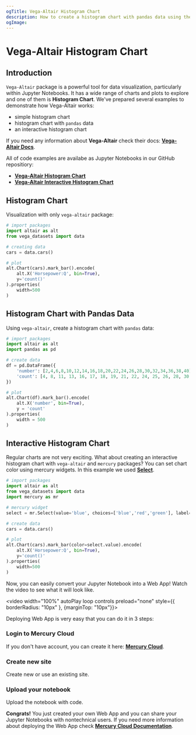 ```yaml
---
ogTitle: Vega-Altair Histogram Chart 
description: How to create a histogram chart with pandas data using the vega-altair (Python package) in Jupyter Notebook.
ogImage:
---
```



# Vega-Altair Histogram Chart

## Introduction

`Vega-Altair` package is a powerful tool for data visualization, particularly within Jupyter Notebooks. It has a wide range of charts and plots to explore and one of them is **Histogram Chart**. We've prepared several examples to demonstrate how Vega-Altair works:

- simple histogram chart  
- histogram chart with `pandas` data
- an interactive histogram chart 

If you need any information about **Vega-Altair** check their docs: [**Vega-Altair Docs**](https://altair-viz.github.io/).

All of code examples are availabe as Jupyter Notebooks in our GitHub repositiory:
- [**Vega-Altair Histogram Chart**](https://github.com/mljar/mercury-integrations/blob/main/visualizations/vega-altair/vega-altair-histogram-chart.ipynb)
- [**Vega-Altair Interactive Histogram Chart**](https://github.com/mljar/mercury-integrations/blob/main/visualizations/vega-altair/vega-altair-interactive-histogram-chart.ipynb)

## Histogram Chart 

Visualization with only `vega-altair` package:

```python 
# import packages 
import altair as alt 
from vega_datasets import data

# creating data
cars = data.cars()

# plot 
alt.Chart(cars).mark_bar().encode(
    alt.X('Horsepower:Q', bin=True),
    y='count()'
).properties(
    width=500
)
```

<Screenshot src={simplechartPng} alt="Simple vega-altair histogram chart" />

## Histogram Chart with Pandas Data

Using `vega-altair`, create a histogram chart with `pandas` data:

```python
# import packages 
import altair as alt 
import pandas as pd

# create data 
df = pd.DataFrame({
    'number': [2,4,6,8,10,12,14,16,18,20,22,24,26,28,30,32,34,36,38,40],
    'count': [4, 8, 11, 13, 16, 17, 18, 19, 21, 22, 24, 25, 26, 28, 30, 33, 34, 36, 37, 38]
})

# plot 
alt.Chart(df).mark_bar().encode(
    alt.X('number', bin=True),
    y = 'count'
).properties(
    width = 500
)
```

<Screenshot src={pandaschartPng} alt="Vega-altair histogram chart with pandas data." />

## Interactive Histogram Chart

Regular charts are not very exciting. What about creating an interactive histogram chart with `vega-altair` and `mercury` packages? You can set chart color using mercury widgets. In this example we used [**Select**](https://runmercury.com/docs/input-widgets/select/).

```python 
# import packages 
import altair as alt 
from vega_datasets import data 
import mercury as mr 
```

```python
# mercury widget 
select = mr.Select(value='blue', choices=['blue','red','green'], label="Choose chart color:")
```

```python 
# create data 
cars = data.cars()

# plot 
alt.Chart(cars).mark_bar(color=select.value).encode(
    alt.X('Horsepower:Q', bin=True),
    y='count()'
).properties(
    width=500
)
```

Now, you can easily convert your Jupyter Notebook into a Web App! Watch the video to see what it will look like.

<video width="100%" autoPlay loop controls preload="none" style={{ borderRadius: "10px" }, {marginTop: "10px"}}>
  <source
    src="/images/integrations/vega-altair/histogram-chart/vega-altair-mercury.mp4"
    type="video/mp4"
  />
</video>

Deploying Web App is very easy that you can do it in 3 steps:

<div className="steps-container">

### Login to Mercury Cloud

If you don't have account, you can create it here: [**Mercury Cloud**](https://cloud.runmercury.com/register).

### Create new site

Create new or use an existing site. 

### Upload your notebook

Upload the notebook with code.

</div>

**Congrats!** You just created your own Web App and you can share your Jupyter Notebooks with nontechnical users. If you need more information about deploying the Web App check [**Mercury Cloud Documentation**](https://runmercury.com/docs/cloud/).